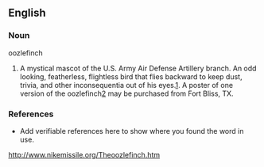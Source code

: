 ==English==

===Noun===
oozlefinch

# A mystical mascot of the U.S. Army Air Defense Artillery branch.  An odd looking, featherless, flightless bird that flies backward to keep dust, trivia, and other inconsequentia out of his eyes.[http://ed-thelen.org/oozlefinch.html].  A poster of one version of the oozlefinch[http://adaagiftshop.safeshopper.com/5/148.htm?73] may be purchased from Fort Bliss, TX.

===References===
*Add verifiable references here to show where you found the word in use.
http://www.nikemissile.org/Theoozlefinch.htm